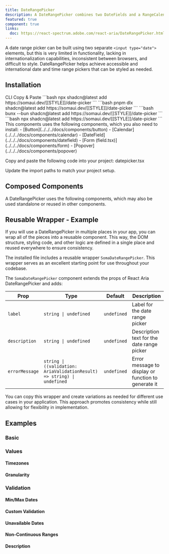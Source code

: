 ```yaml
---
title: DateRangePicker
description: A DateRangePicker combines two DateFields and a RangeCalendar popover to allow users to enter or select a date range.
featured: true
component: true
links:
  doc: https://react-spectrum.adobe.com/react-aria/DateRangePicker.html
---
```


A date range picker can be built using two separate `<input type="date">` elements, but this is very limited in functionality, lacking in internationalization capabilities, inconsistent between browsers, and difficult to style. DateRangePicker helps achieve accessible and international date and time range pickers that can be styled as needed.

<ComponentPreview name="date-range-picker-demo" />

## Installation

<Tabs defaultValue="cli">

<TabsList>
  <TabsTrigger value="cli">CLI</TabsTrigger>
  <TabsTrigger value="manual">Copy & Paste</TabsTrigger>
</TabsList>

<TabsContent value="cli">

<PackageManagerTabs>
  <PackageManagerContent value="npm">
    ```bash
    npx shadcn@latest add https://somaui.dev/[[STYLE]]/date-picker
    ```
  </PackageManagerContent>
  <PackageManagerContent value="pnpm">
    ```bash
    pnpm dlx shadcn@latest add https://somaui.dev/[[STYLE]]/date-picker
    ```

  </PackageManagerContent>
  <PackageManagerContent value="bun">
    ```bash
    bunx --bun shadcn@latest add https://somaui.dev/[[STYLE]]/date-picker
    ```
  </PackageManagerContent>
  <PackageManagerContent value="yarn">
    ```bash 
    npx shadcn@latest add https://somaui.dev/[[STYLE]]/date-picker
    ```
  </PackageManagerContent>
</PackageManagerTabs>

</TabsContent>

<TabsContent value="manual">

<Steps>

<Step>
  This components uses the following components, which you also need to install:
  - [Button](../../../docs/components/button) -
  [Calendar](../../../docs/components/calendar) -
  [DateField](../../../docs/components/datefield) - [Form
  (field.tsx)](../../../docs/components/form) -
  [Popover](../../../docs/components/popover)
</Step>

<Step>Copy and paste the following code into your project: datepicker.tsx</Step>

<ComponentSource name="date-picker" />

<Step>Update the import paths to match your project setup.</Step>

</Steps>

</TabsContent>

</Tabs>

## Composed Components

A DateRangePicker uses the following components, which may also be used standalone or reused in other components.

<ComponentCards>
  <ComponentCard component="label" />
  <ComponentCard component="datefield" />
  <ComponentCard component="button" />
  <ComponentCard component="popover" />
  <ComponentCard component="dialog" />
  <ComponentCard component="rangeCalendar" />
</ComponentCards>

## Reusable Wrapper - Example

If you will use a DateRangePicker in multiple places in your app, you can wrap all of the pieces into a reusable component. This way, the DOM structure, styling code, and other logic are defined in a single place and reused everywhere to ensure consistency.

The installed file includes a reusable wrapper `SomaDateRangePicker`. This wrapper serves as an excellent starting point for use throughout your codebase.

<ComponentPreview name="daterangepicker-reusable" />

The `SomaDateRangePicker` component extends the props of React Aria DateRangePicker and adds:

| Prop           | Type                                                                    | Default     | Description                                         |
| -------------- | ----------------------------------------------------------------------- | ----------- | --------------------------------------------------- |
| `label`        | `string \| undefined`                                                   | `undefined` | Label for the date range picker                     |
| `description`  | `string \| undefined`                                                   | `undefined` | Description text for the date range picker          |
| `errorMessage` | `string \| ((validation: AriaValidationResult) => string) \| undefined` | `undefined` | Error message to display or function to generate it |

You can copy this wrapper and create variations as needed for different use cases in your application. This approach promotes consistency while still allowing for flexibility in implementation.

<ComponentPreview name="date-range-picker-reusable" />

## Examples

### Basic

<ComponentPreview name="date-range-picker-demo" />

### Values

#### Timezones

<ComponentPreview name="date-range-picker-timezone" />

#### Granularity

<ComponentPreview name="date-range-picker-granularity" />

### Validation

<ComponentPreview name="date-range-picker-validation" />

#### Min/Max Dates

<ComponentPreview name="date-range-picker-min-max" />

#### Custom Validation

<ComponentPreview name="date-range-picker-custom-validation" />

#### Unavailable Dates

<ComponentPreview name="date-range-unavailable" />

#### Non-Continuous Ranges

<ComponentPreview name="date-range-non-continuous" />

#### Description

<ComponentPreview name="date-range-picker-description" />

